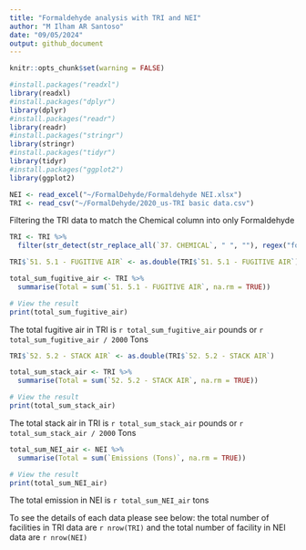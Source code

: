 ```yaml
---
title: "Formaldehyde analysis with TRI and NEI"
author: "M Ilham AR Santoso"
date: "09/05/2024"
output: github_document
---
```


```r
knitr::opts_chunk$set(warning = FALSE)
```

```r
#install.packages("readxl")
library(readxl)
#install.packages("dplyr")
library(dplyr)
#install.packages("readr")
library(readr)
#install.packages("stringr")
library(stringr)
#install.packages("tidyr")
library(tidyr)
#install.packages("ggplot2")
library(ggplot2)
```

```r
NEI <- read_excel("~/FormalDehyde/Formaldehyde NEI.xlsx")
TRI <- read_csv("~/FormalDehyde/2020_us-TRI basic data.csv")
```
Filtering the TRI data to match the Chemical column into only Formaldehyde
```r
TRI <- TRI %>%
  filter(str_detect(str_replace_all(`37. CHEMICAL`, " ", ""), regex("formaldehyde", ignore_case = TRUE)))
```


```r
TRI$`51. 5.1 - FUGITIVE AIR` <- as.double(TRI$`51. 5.1 - FUGITIVE AIR`)

total_sum_fugitive_air <- TRI %>%
  summarise(Total = sum(`51. 5.1 - FUGITIVE AIR`, na.rm = TRUE))

# View the result
print(total_sum_fugitive_air)
```
The total fugitive air in TRI is `r total_sum_fugitive_air` pounds or `r total_sum_fugitive_air / 2000` Tons

```r
TRI$`52. 5.2 - STACK AIR` <- as.double(TRI$`52. 5.2 - STACK AIR`)

total_sum_stack_air <- TRI %>%
  summarise(Total = sum(`52. 5.2 - STACK AIR`, na.rm = TRUE))

# View the result
print(total_sum_stack_air)
```

The total stack air in TRI is `r total_sum_stack_air` pounds or `r total_sum_stack_air / 2000` Tons

```r
total_sum_NEI_air <- NEI %>%
  summarise(Total = sum(`Emissions (Tons)`, na.rm = TRUE))

# View the result
print(total_sum_NEI_air)
```
The total emission in NEI is `r total_sum_NEI_air` tons


To see the details of each data please see below:
the total number of facilities in TRI data are `r nrow(TRI)` and the total number of facility in NEI data are `r nrow(NEI)`

